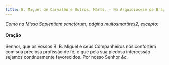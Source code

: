 ```yaml
---
title: B. Miguel de Carvalho e Outros, Márts. - Na Arquidiocese de Braga
---
```


<em>Como na Missa Sapiéntiam sanctórum, página muitosmartires2, excepto:</em>

<h4 class="text-center">Oração</h4>
<div class="container-fluid">
  <div class="row">
    <div class="col-6 dropcaps text-justify"></div>
    <div class="col-6 dropcaps text-justify">
      Senhor, que os vossos B. B. Miguel e seus Companheiros nos confortem com
      sua preciosa profissão de fé; e que pela sua piedosa intercessão sejamos
      continuamente favorecidos. Por nosso Senhor <em>&c.</em>
    </div>
  </div>
</div>
